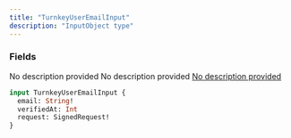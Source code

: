 ```yaml
---
title: "TurnkeyUserEmailInput"
description: "InputObject type"
---
```


### Fields

<ResponseField name="email" type="String!" required>
  No description provided
</ResponseField>

<ResponseField name="verifiedAt" type="Int">
  No description provided
</ResponseField>

<a href="/api-reference/types/signedrequest">
  <ResponseField name="request" type="SignedRequest!" required>
    No description provided
  </ResponseField>
</a>


```graphql TurnkeyUserEmailInput
input TurnkeyUserEmailInput {
  email: String!
  verifiedAt: Int
  request: SignedRequest!
}
```
